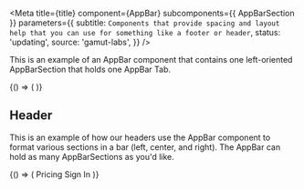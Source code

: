
<Meta
  title={title}
  component={AppBar}
  subcomponents={{ AppBarSection }}
  parameters={{
    subtitle: `Components that provide
spacing and layout help that you can use for something like a footer or
header`,
    status: 'updating',
    source: 'gamut-labs',
  }}
/>

This is an example of an AppBar component that contains one left-oriented
AppBarSection that holds one AppBar Tab.

<Canvas>
  <Story name="AppBar">
    {() => (
      <AppBar>
        <AppBarSection position="left" />
      </AppBar>
    )}
  </Story>
</Canvas>

<PropsTable of={AppBar} />

## Header

This is an example of how our headers use the AppBar component to format
various sections in a bar (left, center, and right). The AppBar can hold
as many AppBarSections as you'd like.

<Canvas>
  <Story name="Header">
    {() => (
      <AppBar>
        <AppBarSection position="left">
          <Logo />
        </AppBarSection>
        <AppBarSection position="center">Pricing</AppBarSection>
        <AppBarSection position="right">Sign In</AppBarSection>
      </AppBar>
    )}
  </Story>
</Canvas>
